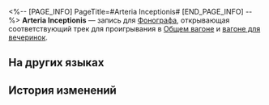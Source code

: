 <%-- [PAGE_INFO]
PageTitle=#Arteria Inceptionis#
[END_PAGE_INFO] --%>
{{Предмет Инфобокс
|id          = 210221
|Изображение = Предмет Arteria Inceptionis.png
|Тип         = Запись
|Инвентарь   = Ценные предметы
|Редкость    = 3
|Эффект      = 
|Описание    = Запись, которую можно воспроизвести на фонографе экспресса. Это может быть случайное приобретение или подарок от кого-то другого. Когда играет музыка, всплывают самые разные воспоминания: улыбки, встречи, прикосновения и волнение битвы. Может быть, поэтому, даже несмотря на стремительный прогресс общества, люди всё ещё собирают записи.<br />Текущая запись содержит трек Arteria Inceptionis.
}}
{{Описание|''Нефритовое дерево снова оживает, и вместе с ним пробуждаются ото сна мечты о бессмертии.''}}
'''Arteria Inceptionis''' — запись для [[Фонограф]]а, открывающая соответствующий трек для проигрывания в [[Общий вагон|Общем вагоне]] и [[Вагон для вечеринок|вагоне для вечеринок]].

==На других языках==
{{На других языках
|en   = "Arteria Inceptionis"
|zhs  = 《玄牝之门，万类之根》
|zht  = 〈玄牝之門，萬類之根〉
|ja   = 『玄牝の門、万類の根』
|ko   = ≪현빈지문, 만물의 근원≫
|es   = Arteria inceptionis
|fr   = «&nbsp;Arteria Inceptionis&nbsp;»
|ru   = Arteria Inceptionis
|th   = Arteria Inceptionis
|vi   = "Cổng Ngọc, Gốc Rễ"
|de   = „Arteria Inceptionis“
|id   = "Arteria Inceptionis"
|pt   = "Arteria Inceptionis"
}}

==История изменений==
{{История изменений|3.5}}